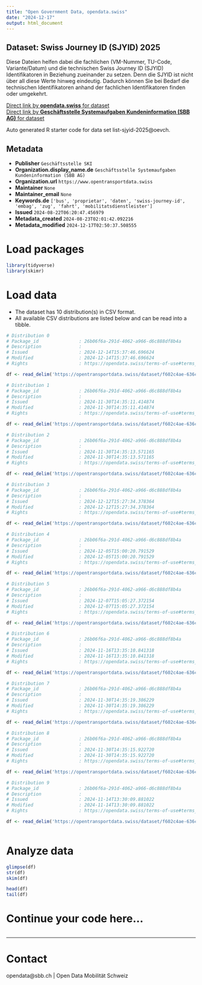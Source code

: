 ```yaml
---
title: "Open Government Data, opendata.swiss"
date: "2024-12-17"
output: html_document
---
```


## Dataset: Swiss Journey ID (SJYID) 2025

Diese Dateien helfen dabei die fachlichen (VM-Nummer, TU-Code, Variante/Datum) und die technischen Swiss Journey ID (SJYID) Identifikatoren in Beziehung zueinander zu setzen. Denn die SJYID ist nicht über all diese Werte hinweg eindeutig. Dadurch können Sie bei Bedarf die technischen Identifikatoren anhand der fachlichen Identifikatoren finden oder umgekehrt.

[Direct link by **opendata.swiss** for dataset](https://opendata.swiss/de/dataset/swiss-journey-id-sjyid-2025)<br>
[Direct link by **Geschäftsstelle Systemaufgaben Kundeninformation (SBB AG)** for dataset](https://opentransportdata.swiss/dataset/list-sjyid-2025)

Auto generated R starter code for data set list-sjyid-2025@oevch.

## Metadata

- **Publisher** `Geschäftsstelle SKI`
- **Organization.display_name.de** `Geschäftsstelle Systemaufgaben Kundeninformation (SBB AG)`
- **Organization.url** `https://www.opentransportdata.swiss`
- **Maintainer** `None`
- **Maintainer_email** `None`
- **Keywords.de** `['bus', 'proprietar', 'daten', 'swiss-journey-id', 'embag', 'zug', 'fahrt', 'mobilitatsdienstleister']`
- **Issued** `2024-08-22T06:20:47.456979`
- **Metadata_created** `2024-08-23T02:01:42.092216`
- **Metadata_modified** `2024-12-17T02:50:37.508555`


# Load packages

```r

library(tidyverse)
library(skimr)

```

# Load data

-   The dataset has 10 distribution(s) in CSV format.
-   All available CSV distributions are listed below and can be read into a tibble.

```r

# Distribution 0
# Package_id               : 26b06f6a-291d-4062-a966-d6c888df8b4a
# Description              : 
# Issued                   : 2024-12-14T15:37:46.696624
# Modified                 : 2024-12-14T15:37:46.696624
# Rights                   : https://opendata.swiss/terms-of-use#terms_by

df <- read_delim('https://opentransportdata.swiss/dataset/f602c4ae-636c-4bd7-aa8e-0c31ba9aeea8/resource/6e66af2c-a2e5-4ac7-9e84-8e7fb32ebc53/download/listing-sjyid-fp-2025-202412132200.csv')

# Distribution 1
# Package_id               : 26b06f6a-291d-4062-a966-d6c888df8b4a
# Description              : 
# Issued                   : 2024-11-30T14:35:11.414874
# Modified                 : 2024-11-30T14:35:11.414874
# Rights                   : https://opendata.swiss/terms-of-use#terms_by

df <- read_delim('https://opentransportdata.swiss/dataset/f602c4ae-636c-4bd7-aa8e-0c31ba9aeea8/resource/accfd6aa-bb57-409e-a3c2-2543e8238ab8/download/listing-sjyid-fp-2025-202411202200.csv')

# Distribution 2
# Package_id               : 26b06f6a-291d-4062-a966-d6c888df8b4a
# Description              : 
# Issued                   : 2024-11-30T14:35:13.571165
# Modified                 : 2024-11-30T14:35:13.571165
# Rights                   : https://opendata.swiss/terms-of-use#terms_by

df <- read_delim('https://opentransportdata.swiss/dataset/f602c4ae-636c-4bd7-aa8e-0c31ba9aeea8/resource/34c380b0-b314-43b3-b3c4-11c13a89e254/download/listing-sjyid-fp-2025-202411222201.csv')

# Distribution 3
# Package_id               : 26b06f6a-291d-4062-a966-d6c888df8b4a
# Description              : 
# Issued                   : 2024-12-12T15:27:34.378364
# Modified                 : 2024-12-12T15:27:34.378364
# Rights                   : https://opendata.swiss/terms-of-use#terms_by

df <- read_delim('https://opentransportdata.swiss/dataset/f602c4ae-636c-4bd7-aa8e-0c31ba9aeea8/resource/85b8c0c4-4ad4-48c6-8600-9e5d9b668851/download/listing-sjyid-fp-2025-202412112200.csv')

# Distribution 4
# Package_id               : 26b06f6a-291d-4062-a966-d6c888df8b4a
# Description              : 
# Issued                   : 2024-12-05T15:00:20.791529
# Modified                 : 2024-12-05T15:00:20.791529
# Rights                   : https://opendata.swiss/terms-of-use#terms_by

df <- read_delim('https://opentransportdata.swiss/dataset/f602c4ae-636c-4bd7-aa8e-0c31ba9aeea8/resource/09e4f509-ad37-4891-bf1c-c36cc8fdb8ba/download/listing-sjyid-fp-2025-202412042200.csv')

# Distribution 5
# Package_id               : 26b06f6a-291d-4062-a966-d6c888df8b4a
# Description              : 
# Issued                   : 2024-12-07T15:05:27.372154
# Modified                 : 2024-12-07T15:05:27.372154
# Rights                   : https://opendata.swiss/terms-of-use#terms_by

df <- read_delim('https://opentransportdata.swiss/dataset/f602c4ae-636c-4bd7-aa8e-0c31ba9aeea8/resource/395e744e-dc17-43c9-9535-8175a98ee2ab/download/listing-sjyid-fp-2025-202412062200.csv')

# Distribution 6
# Package_id               : 26b06f6a-291d-4062-a966-d6c888df8b4a
# Description              : 
# Issued                   : 2024-11-16T13:35:10.841318
# Modified                 : 2024-11-16T13:35:10.841318
# Rights                   : https://opendata.swiss/terms-of-use#terms_by

df <- read_delim('https://opentransportdata.swiss/dataset/f602c4ae-636c-4bd7-aa8e-0c31ba9aeea8/resource/f4b28ae6-237b-4534-bdb6-04afdafbe0b9/download/listing-sjyid-fp-2025-202411152201.csv')

# Distribution 7
# Package_id               : 26b06f6a-291d-4062-a966-d6c888df8b4a
# Description              : 
# Issued                   : 2024-11-30T14:35:19.386229
# Modified                 : 2024-11-30T14:35:19.386229
# Rights                   : https://opendata.swiss/terms-of-use#terms_by

df <- read_delim('https://opentransportdata.swiss/dataset/f602c4ae-636c-4bd7-aa8e-0c31ba9aeea8/resource/1ee30c6f-f1fe-49ab-8a9e-c573f49df0c7/download/listing-sjyid-fp-2025-202411292201.csv')

# Distribution 8
# Package_id               : 26b06f6a-291d-4062-a966-d6c888df8b4a
# Description              : 
# Issued                   : 2024-11-30T14:35:15.922720
# Modified                 : 2024-11-30T14:35:15.922720
# Rights                   : https://opendata.swiss/terms-of-use#terms_by

df <- read_delim('https://opentransportdata.swiss/dataset/f602c4ae-636c-4bd7-aa8e-0c31ba9aeea8/resource/10981146-127c-41ac-920f-862b46d06149/download/listing-sjyid-fp-2025-202411272200.csv')

# Distribution 9
# Package_id               : 26b06f6a-291d-4062-a966-d6c888df8b4a
# Description              : 
# Issued                   : 2024-11-14T13:30:09.881022
# Modified                 : 2024-11-14T13:30:09.881022
# Rights                   : https://opendata.swiss/terms-of-use#terms_by

df <- read_delim('https://opentransportdata.swiss/dataset/f602c4ae-636c-4bd7-aa8e-0c31ba9aeea8/resource/8ef91039-64e8-4e9d-9506-adcab573d48d/download/listing-sjyid-fp-2025-202411132201.csv')



```

# Analyze data

```r

glimpse(df)
str(df)
skim(df)

head(df)
tail(df)

```

# Continue your code here...

```r

```

------------------------------------------------------------------------

# Contact

opendata@sbb.ch | Open Data Mobilität Schweiz
